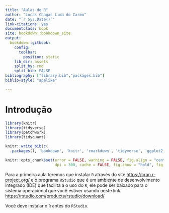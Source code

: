 ---
title: "Aulas de R"
author: "Lucas Chagas Lima do Carmo"
date: "`r Sys.Date()`"
link-citations: yes
documentclass: book
site: bookdown::bookdown_site
output:
  bookdown::gitbook:
    config:
      toolbar:
        position: static
    lib_dir: assets
    split_by: rmd
    split_bib: FALSE
bibliography: ["library.bib","packages.bib"]
biblio-style: "apalike"

---

# Introdução {.unnumbered}

```{r pacotes-bib, message=FALSE, warning=FALSE, include=FALSE}
library(knitr)
library(tidyverse)
library(patchwork)
library(tidyquant)

knitr::write_bib(c(
  .packages(), 'bookdown', 'knitr', 'rmarkdown', 'tidyverse', 'ggplot2', "gganimate", "tidyquant", "patchwork"), 'packages.bib')

knitr::opts_chunk$set(error = FALSE, warning = FALSE, fig.align = "center", tidy = FALSE, comment = "R>",
                      dpi = 300, cache = FALSE, fig.show = "hold", fig.height = 3)


```

Para a primeira aula teremos que instalar `R` através do site <https://cran.r-project.org/> e o programa `RStudio` que é um ambiente de desenvolvimento integrado (IDE) que facilita a o uso do `R`, ele pode ser baixado para o sistema operacional que você estiver usando neste link <https://rstudio.com/products/rstudio/download/>

Você deve instalar o `R` antes do `RStudio`.
